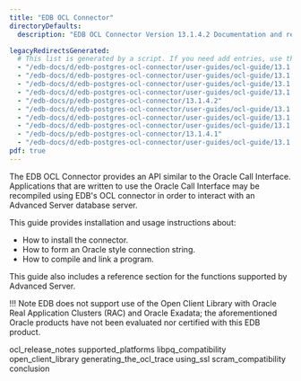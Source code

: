 ```yaml
---
title: "EDB OCL Connector"
directoryDefaults:
  description: "EDB OCL Connector Version 13.1.4.2 Documentation and release notes."

legacyRedirectsGenerated:
  # This list is generated by a script. If you need add entries, use the `legacyRedirects` key.
  - "/edb-docs/d/edb-postgres-ocl-connector/user-guides/ocl-guide/13.1.4.2/index.html"
  - "/edb-docs/d/edb-postgres-ocl-connector/user-guides/ocl-guide/13.1.4.2/conclusion.html"
  - "/edb-docs/d/edb-postgres-ocl-connector/user-guides/ocl-guide/13.1.4.2/genindex.html"
  - "/edb-docs/d/edb-postgres-ocl-connector/user-guides/ocl-guide/13.1.4.2/whats_new.html"
  - "/edb-docs/p/edb-postgres-ocl-connector/13.1.4.2"
  - "/edb-docs/d/edb-postgres-ocl-connector/user-guides/ocl-guide/13.1.4.1/conclusion.html"
  - "/edb-docs/d/edb-postgres-ocl-connector/user-guides/ocl-guide/13.1.4.1/whats_new.html"
  - "/edb-docs/d/edb-postgres-ocl-connector/user-guides/ocl-guide/13.1.4.1/genindex.html"
  - "/edb-docs/p/edb-postgres-ocl-connector/13.1.4.1"
  - "/edb-docs/d/edb-postgres-ocl-connector/user-guides/ocl-guide/13.1.4.1/index.html"
pdf: true
---
```


The EDB OCL Connector provides an API similar to the Oracle Call Interface. Applications that are written to use the Oracle Call Interface may be recompiled using EDB's OCL connector in order to interact with an Advanced Server database server.

This guide provides installation and usage instructions about:

-   How to install the connector.
-   How to form an Oracle style connection string.
-   How to compile and link a program.

This guide also includes a reference section for the functions supported by Advanced Server.

!!! Note
    EDB does not support use of the Open Client Library with Oracle Real Application Clusters (RAC) and Oracle Exadata; the aforementioned Oracle products have not been evaluated nor certified with this EDB product.

<div class="toctree" maxdepth="3">

ocl_release_notes supported_platforms libpq_compatibility open_client_library generating_the_ocl_trace using_ssl scram_compatibility conclusion

</div>
